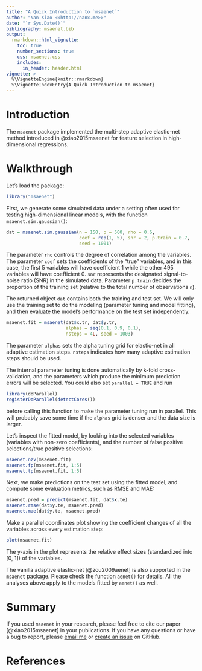 ```yaml
---
title: "A Quick Introduction to `msaenet`"
author: "Nan Xiao <<http://nanx.me>>"
date: "`r Sys.Date()`"
bibliography: msaenet.bib
output:
  rmarkdown::html_vignette:
    toc: true
    number_sections: true
    css: msaenet.css
    includes:
      in_header: header.html
vignette: >
  %\VignetteEngine{knitr::rmarkdown}
  %\VignetteIndexEntry{A Quick Introduction to msaenet}
---
```


# Introduction

The `msaenet` package implemented the multi-step adaptive elastic-net method introduced in @xiao2015msaenet for feature selection in high-dimensional regressions.

# Walkthrough

Let's load the package:

```r
library("msaenet")
```

First, we generate some simulated data under a setting often used for testing high-dimensional linear models, with the function `msaenet.sim.gaussian()`:

```r
dat = msaenet.sim.gaussian(n = 150, p = 500, rho = 0.6,
                           coef = rep(1, 5), snr = 2, p.train = 0.7,
                           seed = 1001)
```

The parameter `rho` controls the degree of correlation among the variables. The parameter `coef` sets the coefficients of the "true" variables, and in this case, the first 5 variables will have coefficient 1 while the other 495 variables will have coefficient 0. `snr` represents the designated signal-to-noise ratio (SNR) in the simulated data. Parameter `p.train` decides the proportion of the training set (relative to the total number of observations `n`).

The returned object `dat` contains both the training and test set. We will only use the training set to do the modeling (parameter tuning and model fitting), and then evaluate the model's performance on the test set independently.

```r
msaenet.fit = msaenet(dat$x.tr, dat$y.tr,
                      alphas = seq(0.1, 0.9, 0.1),
                      nsteps = 4L, seed = 1003)
```

The parameter `alphas` sets the alpha tuning grid for elastic-net in all adaptive estimation steps. `nsteps` indicates how many adaptive estimation steps should be used.

The internal parameter tuning is done automatically by k-fold cross-validation, and the parameters which produce the minimum prediction errors will be selected. You could also set `parallel = TRUE` and run
```r
library(doParallel)
registerDoParallel(detectCores())
```
before calling this function to make the parameter tuning run in parallel. This will probably save some time if the `alphas` grid is denser and the data size is larger.

Let's inspect the fitted model, by looking into the selected variables (variables with non-zero coefficients), and the number of false positive selections/true positive selections:

```r
msaenet.nzv(msaenet.fit)
msaenet.fp(msaenet.fit, 1:5)
msaenet.tp(msaenet.fit, 1:5)
```

Next, we make predictions on the test set using the fitted model, and compute some evaluation metrics, such as RMSE and MAE:

```r
msaenet.pred = predict(msaenet.fit, dat$x.te)
msaenet.rmse(dat$y.te, msaenet.pred)
msaenet.mae(dat$y.te, msaenet.pred)
```

Make a parallel coordinates plot showing the coefficient changes of all the variables across every estimation step:
```r
plot(msaenet.fit)
```
The y-axis in the plot represents the relative effect sizes (standardized into [0, 1]) of the variables.

The vanilla adaptive elastic-net [@zou2009aenet] is also supported in the `msaenet` package. Please check the function `aenet()` for details. All the analyses above apply to the models fitted by `aenet()` as well.

# Summary

If you used `msaenet` in your research, please feel free to cite our paper [@xiao2015msaenet] in your publications. If you have any questions or have a bug to report, please [email me](mailto:me@nanx.me) or [create an issue](https://github.com/road2stat/msaenet/issues) on GitHub.

# References
